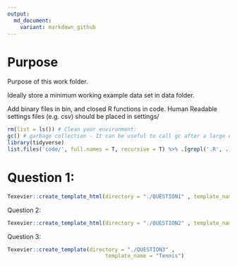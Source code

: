 ```yaml
---
output:
  md_document:
    variant: markdown_github
---
```


# Purpose

Purpose of this work folder.

Ideally store a minimum working example data set in data folder.

Add binary files in bin, and closed R functions in code. Human Readable settings files (e.g. csv) should be placed in settings/


```r

rm(list = ls()) # Clean your environment:
gc() # garbage collection - It can be useful to call gc after a large object has been removed, as this may prompt R to return memory to the operating system.
library(tidyverse)
list.files('code/', full.names = T, recursive = T) %>% .[grepl('.R', .)] %>% as.list() %>% walk(~source(.))
```


# Question 1:


```r
Texevier::create_template_html(directory = "./QUESTION1" , template_name = "COVID")
```


Question 2:

```r
Texevier::create_template_html(directory = "./QUESTION2" , template_name = "London_Weather")
```

Question 3:

```r
Texevier::create_template(directory = "./QUESTION3" , 
                               template_name = "Tennis")
```



